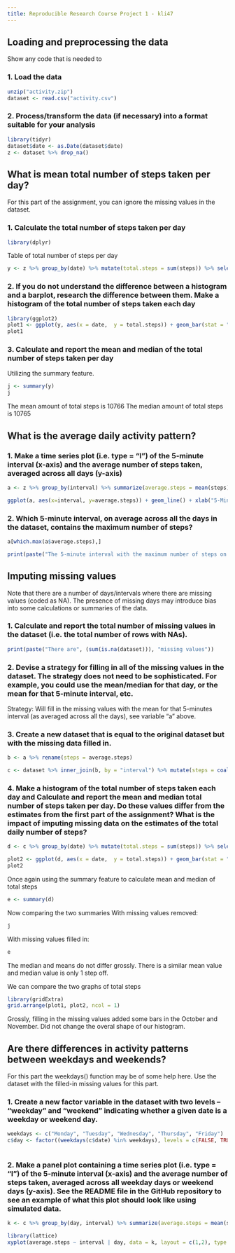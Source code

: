 ```yaml
---
title: Reproducible Research Course Project 1 - kli47
---
```


## Loading and preprocessing the data  

Show any code that is needed to

### 1. Load the data

```r
unzip("activity.zip")
dataset <- read.csv("activity.csv")
```  

### 2. Process/transform the data (if necessary) into a format suitable for your analysis

```r
library(tidyr)
dataset$date <- as.Date(dataset$date)
z <- dataset %>% drop_na()
```  

## What is mean total number of steps taken per day?

For this part of the assignment, you can ignore the missing values in the dataset.

### 1. Calculate the total number of steps taken per day

```r
library(dplyr)
```
Table of total number of steps per day
```r
y <- z %>% group_by(date) %>% mutate(total.steps = sum(steps)) %>% select(date, total.steps) %>% distinct %>% print(n = Inf)
```

### 2. If you do not understand the difference between a histogram and a barplot, research the difference between them. Make a histogram of the total number of steps taken each day

```r
library(ggplot2)
plot1 <- ggplot(y, aes(x = date,  y = total.steps)) + geom_bar(stat = "identity", fill="steelblue") + labs(title="Histogram of Total Steps (Excluding Missing Values)", x = "Date", y = "Total Steps") + theme_minimal()
plot1
```

### 3. Calculate and report the mean and median of the total number of steps taken per day

Utilizing the summary feature.

```r
j <- summary(y)
j
```
The mean amount of total steps is 10766
The median amount of total steps is 10765

## What is the average daily activity pattern?

### 1. Make a time series plot (i.e. type = "l") of the 5-minute interval (x-axis) and the average number of steps taken, averaged across all days (y-axis)

```r
a <- z %>% group_by(interval) %>% summarize(average.steps = mean(steps))

ggplot(a, aes(x=interval, y=average.steps)) + geom_line() + xlab("5-Minute Intervals") + ylab("Steps") + ggtitle("Average Steps Across All Days for Each 5-Minute Interval")
```

### 2. Which 5-minute interval, on average across all the days in the dataset, contains the maximum number of steps?

```r
a[which.max(a$average.steps),]

print(paste("The 5-minute interval with the maximum number of steps on average across all the days is the", paste(as.character(a[which.max(a$average.steps),1]), "th", sep=""), "interval"))
```

## Imputing missing values
Note that there are a number of days/intervals where there are missing values (coded as NA). The presence of missing days may introduce bias into some calculations or summaries of the data.

### 1. Calculate and report the total number of missing values in the dataset (i.e. the total number of rows with NAs). 

```r
print(paste("There are", (sum(is.na(dataset))), "missing values"))
```

### 2. Devise a strategy for filling in all of the missing values in the dataset. The strategy does not need to be sophisticated. For example, you could use the mean/median for that day, or the mean for that 5-minute interval, etc.

Strategy: Will fill in the missing values with the mean for that 5-minutes interval (as averaged across all the days), see variable "a" above. 

### 3. Create a new dataset that is equal to the original dataset but with the missing data filled in.

```r
b <- a %>% rename(steps = average.steps)

c <- dataset %>% inner_join(b, by = "interval") %>% mutate(steps = coalesce(steps.x, steps.y)) %>% select(date, interval, steps)
```

### 4. Make a histogram of the total number of steps taken each day and Calculate and report the mean and median total number of steps taken per day. Do these values differ from the estimates from the first part of the assignment? What is the impact of imputing missing data on the estimates of the total daily number of steps?

```r
d <- c %>% group_by(date) %>% mutate(total.steps = sum(steps)) %>% select(date, total.steps) %>% distinct

plot2 <- ggplot(d, aes(x = date,  y = total.steps)) + geom_bar(stat = "identity", fill="steelblue") + labs(title="Histogram of Total Steps (Missing Values Filled In)", x = "Date", y = "Total Steps") + theme_minimal()
plot2
```
Once again using the summary feature to calculate mean and median of total steps
```r
e <- summary(d)
```

Now comparing the two summaries
With missing values removed:
```r
j
```
With missing values filled in:
```r
e
```

The median and means do not differ grossly. There is a similar mean value and median value is only 1 step off.

We can compare the two graphs of total steps
```r
library(gridExtra)
grid.arrange(plot1, plot2, ncol = 1)
```
  
Grossly, filling in the missing values added some bars in the October and November. Did not change the overal shape of our histogram.

## Are there differences in activity patterns between weekdays and weekends?

For this part the weekdays() function may be of some help here. Use the dataset with the filled-in missing values for this part.

### 1. Create a new factor variable in the dataset with two levels – “weekday” and “weekend” indicating whether a given date is a weekday or weekend day.

```r
weekdays <- c("Monday", "Tuesday", "Wednesday", "Thursday", "Friday")
c$day <- factor((weekdays(c$date) %in% weekdays), levels = c(FALSE, TRUE), labels=c("Weekend", "Weekday"))
        
```

### 2. Make a panel plot containing a time series plot (i.e. type = "l") of the 5-minute interval (x-axis) and the average number of steps taken, averaged across all weekday days or weekend days (y-axis). See the README file in the GitHub repository to see an example of what this plot should look like using simulated data.

```r
k <- c %>% group_by(day, interval) %>% summarize(average.steps = mean(steps))

library(lattice)
xyplot(average.steps ~ interval | day, data = k, layout = c(1,2), type = "l", main = "Weekday vs. Weekend Total Steps per 5-Minute Interval", xlab = "5-Minute Intervals", ylab = "Steps")

```
